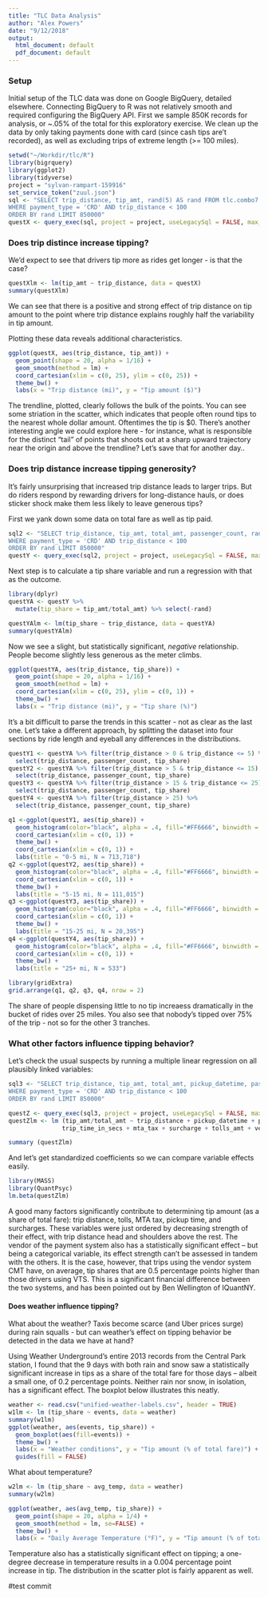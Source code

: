 ```yaml
---
title: "TLC Data Analysis"
author: "Alex Powers"
date: "9/12/2018"
output:
  html_document: default
  pdf_document: default
---
```


### Setup
Initial setup of the TLC data was done on Google BigQuery, detailed elsewhere. Connecting BigQuery to R was not relatively smooth and required configuring the BigQuery API.
First we sample 850K records for analysis, or ~.05% of the total for this exploratory exercise.
We clean up the data by only taking payments done with card (since cash tips are't recorded),
as well as excluding trips of extreme length (>= 100 miles).

```r
setwd("~/Workdir/tlc/R")
library(bigrquery)
library(ggplot2)
library(tidyverse)
project = "sylvan-rampart-159916"
set_service_token("zuul.json")
sql <- "SELECT trip_distance, tip_amt, rand(5) AS rand FROM tlc.combo7
WHERE payment_type = 'CRD' AND trip_distance < 100
ORDER BY rand LIMIT 850000"
questX <- query_exec(sql, project = project, useLegacySql = FALSE, max_pages = Inf)
```


### Does trip distince increase tipping? 
We'd expect to see that drivers tip more as rides get longer - is that the case? 

```r
questXlm <- lm(tip_amt ~ trip_distance, data = questX)
summary(questXlm)
```

We can see that there is a positive and strong effect of trip distance on tip amount to the point where trip distance explains roughly half the variability in tip amount.

Plotting these data reveals additional characteristics. 

```r
ggplot(questX, aes(trip_distance, tip_amt)) +
  geom_point(shape = 20, alpha = 1/16) +
  geom_smooth(method = lm) +
  coord_cartesian(xlim = c(0, 25), ylim = c(0, 25)) +
  theme_bw() +
  labs(x = "Trip distance (mi)", y = "Tip amount ($)")
```

The trendline, plotted, clearly follows the bulk of the points. You can see some striation in the scatter, which indicates that people often round tips to the nearest whole dollar amount. Oftentimes the tip is $0. There's another interesting angle we could explore here - for instance, what is responsible for the distinct "tail" of points that shoots out at a sharp upward trajectory near the origin and above the trendline? Let's save that for another day..

### Does trip distance increase tipping generosity?

It's fairly unsurprising that increased trip distance leads to larger trips. But do riders respond by rewarding drivers for long-distance hauls, or does sticker shock make them less likely to leave generous tips? 

First we yank down some data on total fare as well as tip paid.

```r
sql2 <- "SELECT trip_distance, tip_amt, total_amt, passenger_count, rand(5) AS rand FROM tlc.combo7
WHERE payment_type = 'CRD' AND trip_distance < 100
ORDER BY rand LIMIT 850000"
questY <- query_exec(sql2, project = project, useLegacySql = FALSE, max_pages = Inf)
```

Next step is to calculate a tip share variable and run a regression with that as the outcome.

```r
library(dplyr)
questYA <- questY %>% 
  mutate(tip_share = tip_amt/total_amt) %>% select(-rand)

questYAlm <- lm(tip_share ~ trip_distance, data = questYA)
summary(questYAlm)
```

Now we see a slight, but statistically significant, *negative* relationship. People become slightly less generous as the meter climbs.

```r
ggplot(questYA, aes(trip_distance, tip_share)) +
  geom_point(shape = 20, alpha = 1/16) +
  geom_smooth(method = lm) +
  coord_cartesian(xlim = c(0, 25), ylim = c(0, 1)) +
  theme_bw() +
  labs(x = "Trip distance (mi)", y = "Tip share (%)")
```

It's a bit difficult to parse the trends in this scatter - not as clear as the last one. Let's take a different approach, by splitting the dataset into four sections by ride length and eyeball any differences in the distributions.

```r
questY1 <- questYA %>% filter(trip_distance > 0 & trip_distance <= 5) %>% 
  select(trip_distance, passenger_count, tip_share)
questY2 <- questYA %>% filter(trip_distance > 5 & trip_distance <= 15) %>% 
  select(trip_distance, passenger_count, tip_share)
questY3 <- questYA %>% filter(trip_distance > 15 & trip_distance <= 25) %>% 
  select(trip_distance, passenger_count, tip_share)
questY4 <- questYA %>% filter(trip_distance > 25) %>% 
  select(trip_distance, passenger_count, tip_share)

q1 <-ggplot(questY1, aes(tip_share)) +
  geom_histogram(color="black", alpha = .4, fill="#FF6666", binwidth = .025) +
  coord_cartesian(xlim = c(0, 1)) +
  theme_bw() +
  coord_cartesian(xlim = c(0, 1)) +
  labs(title = "0-5 mi, N = 713,718")
q2 <-ggplot(questY2, aes(tip_share)) +
  geom_histogram(color="black", alpha = .4, fill="#FF6666", binwidth = .025) +
  coord_cartesian(xlim = c(0, 1)) +
  theme_bw() +
  labs(title = "5-15 mi, N = 111,015")
q3 <-ggplot(questY3, aes(tip_share)) +
  geom_histogram(color="black", alpha = .4, fill="#FF6666", binwidth = .025) +
  coord_cartesian(xlim = c(0, 1)) +
  theme_bw() +
  labs(title = "15-25 mi, N = 20,395")
q4 <-ggplot(questY4, aes(tip_share)) +
  geom_histogram(color="black", alpha = .4, fill="#FF6666", binwidth = .025) +
  coord_cartesian(xlim = c(0, 1)) +
  theme_bw() +
  labs(title = "25+ mi, N = 533")

library(gridExtra)
grid.arrange(q1, q2, q3, q4, nrow = 2)
```

The share of people dispensing little to no tip increaess dramatically in the bucket of rides over 25 miles. You also see that nobody's tipped over 75% of the trip - not so for the other 3 tranches.

### What other factors influence tipping behavior?

Let's check the usual suspects by running a multiple linear regression on all plausibly linked variables:
```r
sql3 <- "SELECT trip_distance, tip_amt, total_amt, pickup_datetime, passenger_count, trip_time_in_secs, mta_tax, surcharge, tolls_amt, vendor_id, rand(5) AS rand FROM tlc.combo7
WHERE payment_type = 'CRD' AND trip_distance < 100
ORDER BY rand LIMIT 850000"

questZ <- query_exec(sql3, project = project, useLegacySql = FALSE, max_pages = Inf)
questZlm <- lm (tip_amt/total_amt ~ trip_distance + pickup_datetime + passenger_count +
               trip_time_in_secs + mta_tax + surcharge + tolls_amt + vendor_id, data = questZ)
```
```r
summary (questZlm)
```

And let's get standardized coefficients so we can compare variable effects easily. 

```r
library(MASS)
library(QuantPsyc)
lm.beta(questZlm)
```

A good many factors significantly contribute to determining tip amount (as a share of total fare): trip distance, tolls, MTA tax, pickup time, and surcharges. These variables were just ordered by decreasing strength of their effect, with trip distance head and shoulders above the rest. The vendor of the payment system also has a statistically significant effect – but being a categorical variable, its effect strength can’t be assessed in tandem with the others. It is the case, however, that trips using the vendor system CMT have, on average, tip shares that are 0.5 percentage points higher than those drivers using VTS. This is a significant financial difference between the two systems, and has been pointed out by Ben Wellington of IQuantNY. 

#### Does weather influence tipping?

What about the weather? Taxis become scarce (and Uber prices surge) during rain squalls - but can weather's effect on tipping behavior be detected in the data we have at hand?

Using Weather Underground’s entire 2013 records from the Central Park station, I found that the 9 days with both rain and snow saw a statistically significant increase in tips as a share of the total fare for those days – albeit a small one, of 0.2 percentage points. Neither rain nor snow, in isolation, has a significant effect. The boxplot below illustrates this neatly.

```r
weather <- read.csv("unified-weather-labels.csv", header = TRUE) 
w1lm <- lm (tip_share ~ events, data = weather)
summary(w1lm)
ggplot(weather, aes(events, tip_share)) +
  geom_boxplot(aes(fill=events)) +
  theme_bw() +
  labs(x = "Weather conditions", y = "Tip amount (% of total fare)") +
  guides(fill = FALSE)
```

What about temperature? 

```r
w2lm <- lm (tip_share ~ avg_temp, data = weather)
summary(w2lm)

ggplot(weather, aes(avg_temp, tip_share)) + 
  geom_point(shape = 20, alpha = 1/4) +
  geom_smooth(method = lm, se=FALSE) +
  theme_bw() +
  labs(x = "Daily Average Temperature (°F)", y = "Tip amount (% of total fare)")
```

Temperature also has a statistically significant effect on tipping; a one-degree decrease in temperature results in a 0.004 percentage point increase in tip. The distribution in the scatter plot is fairly apparent as well.

#test commit

